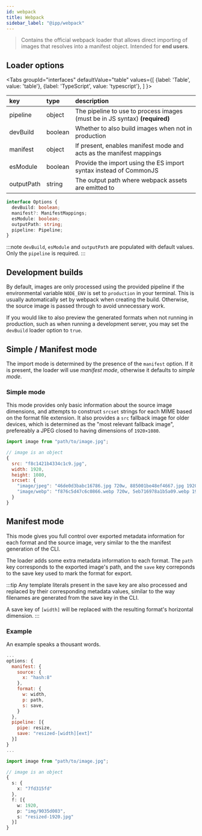 ```yaml
---
id: webpack
title: Webpack
sidebar_label: "@ipp/webpack"
---
```



> Contains the official webpack loader that allows direct importing of images that resolves into a
> manifest object. Intended for **end users**.

## Loader options

<Tabs
  groupId="interfaces"
  defaultValue="table"
  values={[
    {label: 'Table', value: 'table'},
    {label: 'TypeScript', value: 'typescript'},
  ]
}>
<TabItem value="table">
<FormatTable centre fullWidth label="Available loader options" top="2em">

| key        | type    | description                                                                 |
| :--------- | :------ | :-------------------------------------------------------------------------- |
| pipeline   | object  | The pipeline to use to process images (must be in JS syntax) **(required)** |
| devBuild   | boolean | Whether to also build images when not in production                         |
| manifest   | object  | If present, enables manifest mode and acts as the manifest mappings         |
| esModule   | boolean | Provide the import using the ES import syntax instead of CommonJS           |
| outputPath | string  | The output path where webpack assets are emitted to                         |

</FormatTable>
</TabItem>
<TabItem value="typescript">

```typescript title="Config interface"
interface Options {
  devBuild: boolean;
  manifest?: ManifestMappings;
  esModule: boolean;
  outputPath: string;
  pipeline: Pipeline;
}
```

<!-- prettier-ignore-start -->
:::note
`devBuild`, `esModule` and `outputPath` are populated with default values. Only the `pipeline` is
required.
:::
<!-- prettier-ignore-end -->

</TabItem>
</Tabs>

## Development builds

By default, images are only processed using the provided pipeline if the environmental variable
`NODE_ENV` is set to `production` in your terminal. This is usually automatically set by webpack
when creating the build. Otherwise, the source image is passed through to avoid unnecessary work.

If you would like to also preview the generated formats when not running in production, such as when
running a development server, you may set the `devBuild` loader option to `true`.

## Simple / Manifest mode

The import mode is determined by the presence of the `manifest` option. If it is present, the loader
will use _manifest mode_, otherwise it defaults to _simple mode_.

### Simple mode

This mode provides only basic information about the source image dimensions, and attempts to
construct `srcset` strings for each MIME based on the format file extension. It also provides a
`src` fallback image for older devices, which is determined as the "most relevant fallback image",
prefereably a JPEG closed to having dimensions of `1920×1080`.

```js title="image_import.ts"
import image from "path/to/image.jpg";

// image is an object
{
  src: "f8c1421b4334c1c9.jpg",
  width: 1920,
  height: 1080,
  srcset: {
    "image/jpeg": "46de0d3babc16786.jpg 720w, 885001be48ef4667.jpg 1920w",
    "image/webp": "f876c5d47c6c0866.webp 720w, 5eb716978a1b5a09.webp 1920w"
  }
}
```

## Manifest mode

This mode gives you full control over exported metadata information for each format and the source
image, very similar to the the manifest generation of the CLI.

The loader adds some extra metadata information to each format. The `path` key corresponds to the
exported image's path, and the `save` key correponds to the save key used to mark the format for
export.

<!-- prettier-ignore-start -->
:::tip
Any template literals present in the save key are also processed and replaced by their corresponding
metadata values, similar to the way filenames are generated from the save key in the CLI.

A save key of `[width]` will be replaced with the resulting format's horizontal dimension.
:::
<!-- prettier-ignore-end -->

### Example

An example speaks a thousant words.

```js title="webpack.config.js"
...
options: {
  manifest: {
    source: {
      x: "hash:8"
    },
    format: {
      w: width,
      p: path,
      s: save,
    }
  },
  pipeline: [{
    pipe: resize,
    save: "resized-[width][ext]"
  }]
}
...
```

```ts title="image_import.ts"
import image from "path/to/image.jpg";

// image is an object
{
  s: {
    x: "7fd315fd"
  },
  f: [{
    w: 1920,
    p: "img/9035d003",
    s: "resized-1920.jpg"
  }]
}
```
